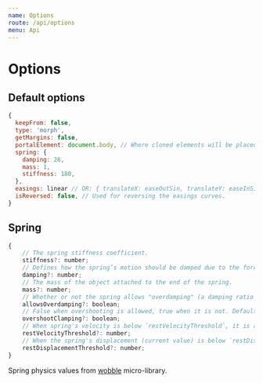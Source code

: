 ```yaml
---
name: Options
route: /api/options
menu: Api
---
```


# Options

## Default options

```js
{
  keepFrom: false,
  type: 'morph',
  getMargins: false,
  portalElement: document.body, // Where cloned elements will be placed.
  spring: {
    damping: 26,
    mass: 1,
    stiffness: 180,
  },
  easings: linear // OR: { translateX: easeOutSin, translateY: easeInSin },
  isReversed: false, // Used for reversing the easings curves.
}
```

## Spring

```js
{
	// The spring stiffness coefficient.
	stiffness?: number;
	// Defines how the spring’s motion should be damped due to the forces of friction.
	damping?: number;
	// The mass of the object attached to the end of the spring.
	mass?: number;
	// Whether or not the spring allows "overdamping" (a damping ratio > 1). Defaults to false.
	allowsOverdamping?: boolean;
	// False when overshooting is allowed, true when it is not. Defaults to false.
	overshootClamping?: boolean;
	// When spring's velocity is below `restVelocityThreshold`, it is at rest. Defaults to .001.
	restVelocityThreshold?: number;
	// When the spring's displacement (current value) is below `restDisplacementThreshold`, it is at rest. Defaults to .001.
	restDisplacementThreshold?: number;
}
```

Spring physics values from [wobble](https://github.com/skevy/wobble#configuration) micro-library.
